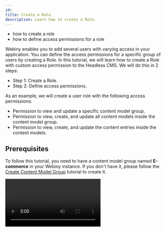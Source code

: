 ```yaml
---
id: 
title: Create a Role
description: Learn how to create a Role.
---
```



<Alert type="success" title="WHAT YOU'LL LEARN">

- how to create a role
- how to define access permissions for a role

</Alert>

Webiny enables you to add several users with varying access in your application. You can define the access permissions for a specific group of users by creating a Role.
In this tutorial, we will learn how to create a Role with custom access permission to the Headless CMS. We will do this in 2 steps:

- Step 1: Create a Role.
- Step 2: Define access permissions.

As an example, we will create a user role with the following access permissions:

- Permission to view and update a specific content model group.
- Permission to view, create, and update all content models inside the content model group.
- Permission to view, create, and update the content entries inside the content models.

## Prerequisites

To follow this tutorial, you need to have a content model group named **E-commerce** in your Webiny instance. If you don't have it, please follow the [Create Content Model Group](/docs/{version}/user-guides/security/essentials/role-creation) tutorial to create it.

<Video src={roleCreationVideo} controls={true}/>

## Step 1: Create a Role

1. From the **Side Menu**, click **Settings** > **ACCESS MANAGEMENT** > **Roles**.

2. Click **+ NEW ROLE**.

   ✔️ The form to create a new user role opens.

3. In the **Name** textbox, type **E-Commerce**.

4. In the **Slug** textbox, type **e-commerce**.

5. In the **Description** textbox, type **User role for E-Commerce Managers**.


## Step 2: Define Access Permissions

1. Under the **Permissions** section, in the **Content** accordion, click **All locales**.

2. Under the **Permissions** section, click **Headless CMS**.

   ✔️ The **Headless CMS** accordion opens.

3. In the **Access Level** dropdown, click **Custom access**.

4. Under **GRAPHQL API TYPES**, select all the three checkboxes - **Read**, **Manage**, and **Preview**.

5. Under the **CONTENT MODEL GROUPS** section:

   a. In the **Access Scope** dropdown, click **Only specific groups**.

   ✔️ A list of content model groups in the current locale appears.

   b. Select the **E-Commerce** checkbox.

   c. In the **Primary Actions** dropdown, click **Read, write**.

6. Under the **CONTENT MODELS** section:

   a. In the **Access Scope** dropdown, click **All models**.

   b. In the **Primary Actions** dropdown, click **Read, write**.

7. Under the **CONTENT ENTRIES** section:

   a. In the **Access Scope** dropdown, click **All entries**.

   b. In the **Primary Actions** dropdown, click **Read, write**.

8. Under **PUBLISHING ACTIONS**, select **Publish** and **Unpublish** checkboxes.

9. Click **SAVE ROLE**.

   ✔️ The message "Role saved successfully!" displays.